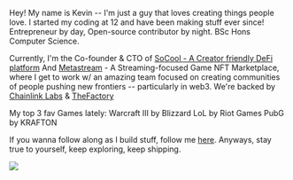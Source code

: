 Hey! My name is Kevin -- I'm just a guy that loves creating things people love. I started my coding at 12 and have been making stuff ever since! Entrepreneur by day, Open-source contributor by night. BSc Hons Computer Science.

Currently, I'm the Co-founder & CTO of <a href="https://socool.club/">SoCool - A Creator friendly DeFi platform</a> And <a href="https://metastream.network/">Metastream</a> - A Streaming-focused Game NFT Marketplace, where I get to work w/ an amazing team focused on creating communities of people pushing new frontiers -- particularly in web3. We're backed by <a href="https://chainlinklabs.com/startup/">Chainlink Labs</a> & <a href="https://www.thefactory.no/">TheFactory</a>

My top 3 fav Games lately:
Warcraft III by Blizzard
LoL by Riot Games
PubG by KRAFTON

If you wanna follow along as I build stuff, follow me <a href="https://twitter.com/leovinh">here</a>. Anyways, stay true to yourself, keep exploring, keep shipping.

<img class="Home_imgs__2dF9o" src="https://i.imgur.com/dstyx8i.jpeg"/>
